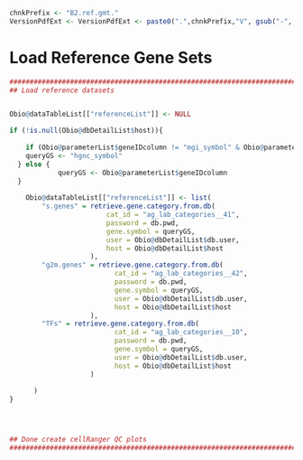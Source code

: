 <!-- Set PArameters Module -->
<!-- Set the chnkPrefix to make all chunks unique in the overall folder -->
```r
chnkPrefix <- "B2.ref.gmt."
VersionPdfExt <- VersionPdfExt <- paste0(".",chnkPrefix,"V", gsub("-", "", Sys.Date()), ".pdf")

```


# Load Reference Gene Sets
```r
###############################################################################
## Load reference datasets                                                   ##


Obio@dataTableList[["referenceList"]] <- NULL

if (!is.null(Obio@dbDetailList$host)){
  
    if (Obio@parameterList$geneIDcolumn != "mgi_symbol" & Obio@parameterList$geneIDcolumn != "hgnc_symbol") {
    queryGS <- "hgnc_symbol" 
  } else {
            queryGS <- Obio@parameterList$geneIDcolumn
  }
  
    Obio@dataTableList[["referenceList"]] <- list(
        "s.genes" = retrieve.gene.category.from.db(
                        cat_id = "ag_lab_categories__41",
                        password = db.pwd,
                        gene.symbol = queryGS,
                        user = Obio@dbDetailList$db.user,
                        host = Obio@dbDetailList$host
                    ),
        "g2m.genes" = retrieve.gene.category.from.db(
                          cat_id = "ag_lab_categories__42",
                          password = db.pwd,
                          gene.symbol = queryGS,
                          user = Obio@dbDetailList$db.user,
                          host = Obio@dbDetailList$host
                    ),
        "TFs" = retrieve.gene.category.from.db(
                          cat_id = "ag_lab_categories__10",
                          password = db.pwd,
                          gene.symbol = queryGS,
                          user = Obio@dbDetailList$db.user,
                          host = Obio@dbDetailList$host
                    )
        
      )
}




## Done create cellRanger QC plots                                           ##
###############################################################################


```


